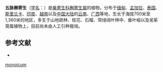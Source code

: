 {{Speciesbox
| name = 五脉槲寄生
| status = 
| status_system = 
| image = 
| genus = Viscum
| species = monoicum
| authority = Roxb. ex DC.
}}

'''五脉槲寄生'''（[[学名|学名]]：{{lang|la|''Viscum monoicum''}}）是[[桑寄生科|桑寄生科]][[槲寄生属|槲寄生属]]的植物。分布于[[缅甸|缅甸]]、[[孟加拉|孟加拉]]、[[泰国|泰国]]、[[斯里兰卡|斯里兰卡]]、[[印度|印度]]、[[越南|越南]]以及[[中国大陆|中国大陆]]的[[云南|云南]]、[[广西|广西]]等地，生长于海拔700米至1,360米的地区，多生于山地疏林、桂花、石榴、常绿阔叶林中、垂叶榕以及吴茱萸属植物上，目前尚未由人工引种栽培。

== 参考文献 ==
<div class="references-small">
* {{cite web| url =http://www.bioinfo.cn/db05/KmzwSpecies.php?action=view&id=23837| title =五脉槲寄生| work =《中国高等植物数据库全库》| publisher =中国科学院微生物研究所| author =昆明植物研究所| accessdate =2009-02-25| deadurl =yes| archiveurl =https://web.archive.org/web/20160305024328/http://www.bioinfo.cn/db05/KmzwSpecies.php?action=view&id=23837| archivedate =2016-03-05}}
</div>
{{Taxonbar|from=Q10882108}}

{{DEFAULTSORT:Viscum monoicum}}
[[Category:槲寄生属|monoicum]]


{{Santalales-stub}}